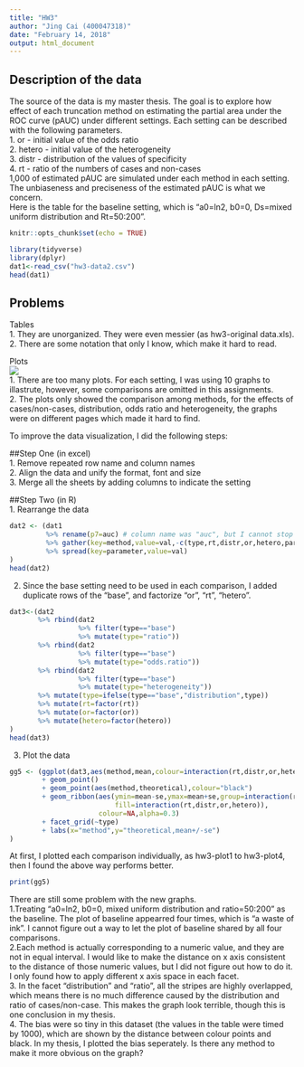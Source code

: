 ```yaml
---
title: "HW3"
author: "Jing Cai (400047318)"
date: "February 14, 2018"
output: html_document
---
```


## Description of the data
The source of the data is my master thesis. The goal is to explore how effect of each truncation method on estimating the partial area under the ROC curve (pAUC) under different settings. Each setting can be described with the following parameters.  
1. or - initial value of the odds ratio  
2. hetero - initial value of the heterogeneity  
3. distr - distribution of the values of specificity  
4. rt - ratio of the numbers of cases and non-cases  
1,000 of estimated pAUC are simulated under each method in each setting. The unbiaseness and preciseness of the estimated pAUC is what we concern.  
Here is the table for the baseline setting, which is "a0=ln2, b0=0, Ds=mixed uniform distribution and Rt=50:200".
```r
knitr::opts_chunk$set(echo = TRUE)
```

```r
library(tidyverse)
library(dplyr)
dat1<-read_csv("hw3-data2.csv")
head(dat1)
```
## Problems
Tables  
1. They are unorganized. They were even messier (as hw3-original data.xls).  
2. There are some notation that only I know, which make it hard to read.  

Plots  
![](bp00008.png)  
1. There are too many plots. For each setting, I was using 10 graphs to illastrute, however, some comparisons are omitted in this assignments.   
2. The plots only showed the comparison among methods, for the effects of cases/non-cases, distribution, odds ratio and heterogeneity, the graphs were on different pages which made it hard to find.  
  
To improve the data visualization, I did the following steps:  
  
##Step One (in excel)  
1. Remove repeated row name and column names  
2. Align the data and unify the format, font and size  
3. Merge all the sheets by adding columns to indicate the setting  
  
##Step Two (in R)  
1. Rearrange the data  
```r
dat2 <- (dat1
         %>% rename(p7=auc) # column name was "auc", but I cannot stop the automatic ordering in the following gathering
         %>% gather(key=method,value=val,-c(type,rt,distr,or,hetero,parameter),convert=FALSE) 
         %>% spread(key=parameter,value=val) 
)
head(dat2)
```
2. Since the base setting need to be used in each comparison, I added duplicate rows of the "base", and factorize "or", "rt", "hetero".  
```r
dat3<-(dat2
       %>% rbind(dat2
                 %>% filter(type=="base")
                 %>% mutate(type="ratio"))
       %>% rbind(dat2
                 %>% filter(type=="base")
                 %>% mutate(type="odds.ratio"))
       %>% rbind(dat2
                 %>% filter(type=="base")
                 %>% mutate(type="heterogeneity"))
       %>% mutate(type=ifelse(type=="base","distribution",type))
       %>% mutate(rt=factor(rt))
       %>% mutate(or=factor(or))
       %>% mutate(hetero=factor(hetero))
)
head(dat3)
```
3. Plot the data  

```r
gg5 <- (ggplot(dat3,aes(method,mean,colour=interaction(rt,distr,or,hetero))) 
        + geom_point()
        + geom_point(aes(method,theoretical),colour="black")
        + geom_ribbon(aes(ymin=mean-se,ymax=mean+se,group=interaction(rt,distr,or,hetero),
                          fill=interaction(rt,distr,or,hetero)), 
                      colour=NA,alpha=0.3)
        + facet_grid(~type)
        + labs(x="method",y="theoretical,mean+/-se")
)
```
At first, I plotted each comparison individually, as hw3-plot1 to hw3-plot4, then I found the above way performs better.

```r
print(gg5)
```

There are still some problem with the new graphs.  
1.Treating "a0=ln2, b0=0, mixed uniform distribution and ratio=50:200" as the baseline. The plot of baseline appearred four times, which is "a waste of ink". I cannot figure out a way to let the plot of baseline shared by all four comparisons.  
2.Each method is actually corresponding to a numeric value, and they are not in equal interval. I would like to make the distance on x axis consistent to the distance of those numeric values, but I did not figure out how to do it. I only found how to apply different x axis space in each facet.  
3. In the facet "distribution" and "ratio", all the stripes are highly overlapped, which means there is no much difference caused by the distribution and ratio of cases/non-case. This makes the graph look terrible, though this is one conclusion in my thesis.  
4. The bias were so tiny in this dataset (the values in the table were timed by 1000), which are shown by the distance between colour points and black. In my thesis, I plotted the bias seperately. Is there any method to make it more obvious on the graph?  
